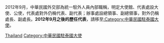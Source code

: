 2012年9月，中華民國外交部為統一駐外人員內部職稱，明定大使館、代表處設大使、公使，代表處對外仍稱代表、副代表；辦事處設總領事、副總領事，對外仍稱處長、副處長。'''2012年9月之後的歷任代表'''，請移至[[:Category:中華民國駐泰國大使|:Category:中華民國駐泰國大使]]。

[[Category:中華民國駐外代表_(歷史)|Thailand]]
[[Category:中華民國駐泰國大使|Category:中華民國駐泰國大使]]